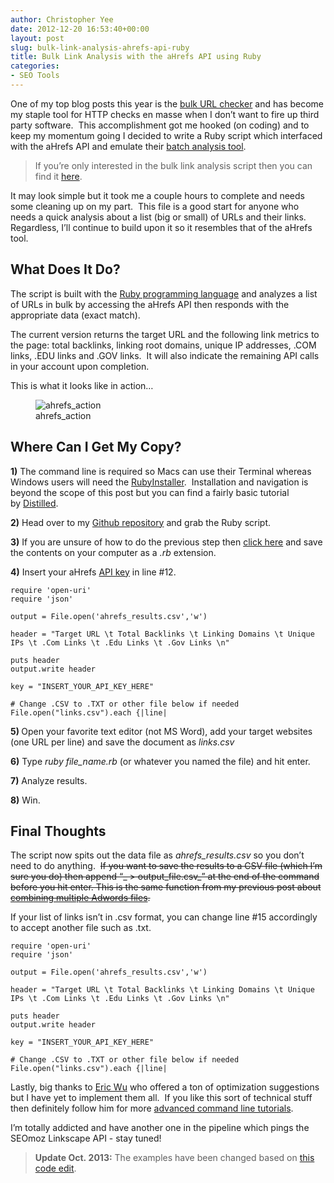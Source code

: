 ```yaml
---
author: Christopher Yee
date: 2012-12-20 16:53:40+00:00
layout: post
slug: bulk-link-analysis-ahrefs-api-ruby
title: Bulk Link Analysis with the aHrefs API using Ruby
categories:
- SEO Tools
---
```


One of my top blog posts this year is the [bulk URL checker](http://www.christopheryee.org/bulk-url-checker-curl/) and has become my staple tool for HTTP checks en masse when I don't want to fire up third party software.  This accomplishment got me hooked (on coding) and to keep my momentum going I decided to write a Ruby script which interfaced with the aHrefs API and emulate their [batch analysis tool](http://ahrefs.com/labs/batch_analysis.php).


<blockquote>If you're only interested in the bulk link analysis script then you can find it [here](https://github.com/Eeysirhc/ahrefs-api).</blockquote>


It may look simple but it took me a couple hours to complete and needs some cleaning up on my part.  This file is a good start for anyone who needs a quick analysis about a list (big or small) of URLs and their links.  Regardless, I'll continue to build upon it so it resembles that of the aHrefs tool.


## What Does It Do?


The script is built with the [Ruby programming language](http://www.ruby-lang.org/en/) and analyzes a list of URLs in bulk by accessing the aHrefs API then responds with the appropriate data (exact match).

The current version returns the target URL and the following link metrics to the page: total backlinks, linking root domains, unique IP addresses, .COM links, .EDU links and .GOV links.  It will also indicate the remaining API calls in your account upon completion.



This is what it looks like in action...


![ahrefs_action](/images/ahrefs_action.png)





## Where Can I Get My Copy?


**1)** The command line is required so Macs can use their Terminal whereas Windows users will need the [RubyInstaller](http://rubyinstaller.org/downloads/).  Installation and navigation is beyond the scope of this post but you can find a fairly basic tutorial by [Distilled](http://www.distilled.net/blog/seo/the-beginners-guide-to-using-the-command-line-for-seo/).

**2)** Head over to my [Github repository](https://github.com/Eeysirhc/ahrefs-api) and grab the Ruby script.

**3)** If you are unsure of how to do the previous step then [click here](https://raw.github.com/Eeysirhc/ahrefs-api/master/ruby-ahrefs.rb) and save the contents on your computer as a _.rb_ extension.

**4)** Insert your aHrefs [API key](http://ahrefs.com/api/) in line #12.

    
    require 'open-uri'
    require 'json'
    
    output = File.open('ahrefs_results.csv','w')
    
    header = "Target URL \t Total Backlinks \t Linking Domains \t Unique IPs \t .Com Links \t .Edu Links \t .Gov Links \n"
    
    puts header
    output.write header
    
    key = "INSERT_YOUR_API_KEY_HERE"
    
    # Change .CSV to .TXT or other file below if needed
    File.open("links.csv").each {|line|


**5) **Open your favorite text editor (not MS Word), add your target websites (one URL per line) and save the document as _links.csv_

**6)** Type _ruby file_name.rb_ (or whatever you named the file) and hit enter.

**7)** Analyze results.

**8)** Win.


## Final Thoughts


The script now spits out the data file as _ahrefs_results.csv_ so you don't need to do anything.  <del>If you want to save the results to a CSV file (which I'm sure you do) then append "_ > output_file.csv_ " at the end of the command before you hit enter. This is the same function from my previous post about [combining multiple Adwords files](http://www.christopheryee.org/painlessly-combine-multiple-adwords-csv/).</del>

If your list of links isn't in .csv format, you can change line #15 accordingly to accept another file such as .txt.

    
    require 'open-uri'
    require 'json'
    
    output = File.open('ahrefs_results.csv','w')
    
    header = "Target URL \t Total Backlinks \t Linking Domains \t Unique IPs \t .Com Links \t .Edu Links \t .Gov Links \n"
    
    puts header
    output.write header
    
    key = "INSERT_YOUR_API_KEY_HERE"
    
    # Change .CSV to .TXT or other file below if needed
    File.open("links.csv").each {|line|


Lastly, big thanks to [Eric Wu](https://twitter.com/eywu) who offered a ton of optimization suggestions but I have yet to implement them all.  If you like this sort of technical stuff then definitely follow him for more [advanced command line tutorials](http://searchsignals.com/tutorials/command-line-seo/#axzz2FTXcUh00).

I'm totally addicted and have another one in the pipeline which pings the SEOmoz Linkscape API - stay tuned!


<blockquote>**Update Oct. 2013:** The examples have been changed based on [this code edit](http://www.christopheryee.org/updated-ahrefs-link-analysis-script/).</blockquote>
